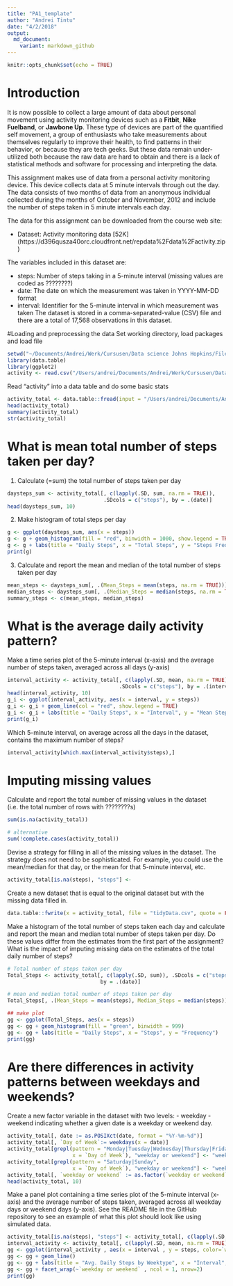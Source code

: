 ```yaml
---
title: "PA1_template"
author: "Andrei Tintu"
date: "4/2/2018"
output:
  md_document:
    variant: markdown_github
---
```


```r
knitr::opts_chunk$set(echo = TRUE)
```

# Introduction

It is now possible to collect a large amount of data about personal movement using activity monitoring devices such as a **Fitbit**, **Nike Fuelband**, or **Jawbone Up**. These type of devices are part of the quantified self movement, a group of enthusiasts who take measurements about themselves regularly to improve their health, to find patterns in their behavior, or because they are tech geeks. But these data remain under-utilized both because the raw data are hard to obtain and there is a lack of statistical methods and software for processing and interpreting the data.

This assignment makes use of data from a personal activity monitoring device. This device collects data at 5 minute intervals through out the day. The data consists of two months of data from an anonymous individual collected during the months of October and November, 2012 and include the number of steps taken in 5 minute intervals each day.

The data for this assignment can be downloaded from the course web site:

- Dataset: Activity monitoring data [52K] (https://d396qusza40orc.cloudfront.net/repdata%2Fdata%2Factivity.zip)

The variables included in this dataset are:

- steps: Number of steps taking in a 5-minute interval (missing values are coded as ????????)
- date: The date on which the measurement was taken in YYYY-MM-DD format
- interval: Identifier for the 5-minute interval in which measurement was taken
The dataset is stored in a comma-separated-value (CSV) file and there are a total of 17,568 observations in this dataset.

#Loading and preprocessing the data
Set working directory, load packages and load file
```r
setwd("~/Documents/Andrei/Werk/Cursusen/Data science Johns Hopkins/Files")
library(data.table)
library(ggplot2)
activity <- read.csv("/Users/andrei/Documents/Andrei/Werk/Cursusen/Data science Johns Hopkins/Files/activity.csv")
```

Read "activity" into a data table and do some basic stats
```r
activity_total <- data.table::fread(input = "/Users/andrei/Documents/Andrei/Werk/Cursusen/Data science Johns Hopkins/Files/activity.csv")
head(activity_total)
summary(activity_total)
str(activity_total)
```


# What is mean total number of steps taken per day?
1. Calculate (=sum) the total number of steps taken per day
```r
daysteps_sum <- activity_total[, c(lapply(.SD, sum, na.rm = TRUE)), 
                               .SDcols = c("steps"), by = .(date)] 
head(daysteps_sum, 10)
```

2. Make histogram of total steps per day
```r
g <- ggplot(daysteps_sum, aes(x = steps))
g <- g + geom_histogram(fill = "red", binwidth = 1000, show.legend = TRUE) 
g <- g + labs(title = "Daily Steps", x = "Total Steps", y = "Steps Frequency")
print(g)
```

3. Calculate and report the mean and median of the total number of steps taken per day
```r
mean_steps <- daysteps_sum[, .(Mean_Steps = mean(steps, na.rm = TRUE))]
median_steps <- daysteps_sum[, .(Median_Steps = median(steps, na.rm = TRUE))]
summary_steps <- c(mean_steps, median_steps)
```


# What is the average daily activity pattern?

Make a time series plot of the 5-minute interval (x-axis) and the average number of steps taken, averaged across all days (y-axis)
```r
interval_activity <- activity_total[, c(lapply(.SD, mean, na.rm = TRUE)), 
                                    .SDcols = c("steps"), by = .(interval)]
head(interval_activity, 10)
g_i <- ggplot(interval_activity, aes(x = interval, y = steps))
g_i <- g_i + geom_line(col = "red", show.legend = TRUE) 
g_i <- g_i + labs(title = "Daily Steps", x = "Interval", y = "Mean Steps per day")
print(g_i)
```


Which 5-minute interval, on average across all the days in the dataset, contains the maximum number of steps?
```r
interval_activity[which.max(interval_activity$steps),]
```


# Imputing missing values

Calculate and report the total number of missing values in the dataset (i.e. the total number of rows with ????????s)
```r
sum(is.na(activity_total))

# alternative
sum(!complete.cases(activity_total))
```

Devise a strategy for filling in all of the missing values in the dataset. The strategy does not need to be sophisticated. For example, you could use the mean/median for that day, or the mean for that 5-minute interval, etc.
```r
activity_total[is.na(steps), "steps"] <-                                                         activity_total[, c(lapply(.SD, median, na.rm = TRUE)), .SDcols = c("steps")]
```


Create a new dataset that is equal to the original dataset but with the missing data filled in.
```r
data.table::fwrite(x = activity_total, file = "tidyData.csv", quote = FALSE)
```


Make a histogram of the total number of steps taken each day and calculate and report the mean and median total number of steps taken per day. Do these values differ from the estimates from the first part of the assignment? What is the impact of imputing missing data on the estimates of the total daily number of steps?
```r
# Total number of steps taken per day
Total_Steps <- activity_total[, c(lapply(.SD, sum)), .SDcols = c("steps"), 
                              by = .(date)] 

# mean and median total number of steps taken per day
Total_Steps[, .(Mean_Steps = mean(steps), Median_Steps = median(steps))]

## make plot
gg <- ggplot(Total_Steps, aes(x = steps))
gg <- gg + geom_histogram(fill = "green", binwidth = 999)
gg <- gg + labs(title = "Daily Steps", x = "Steps", y = "Frequency")
print(gg)
```


# Are there differences in activity patterns between weekdays and weekends?
Create a new factor variable in the dataset with two levels:
 - weekday
 - weekend
indicating whether a given date is a weekday or weekend day.

```r
activity_total[, date := as.POSIXct(date, format = "%Y-%m-%d")]
activity_total[, `Day of Week`:= weekdays(x = date)]
activity_total[grepl(pattern = "Monday|Tuesday|Wednesday|Thursday|Friday", 
                     x = `Day of Week`), "weekday or weekend"] <- "weekday"
activity_total[grepl(pattern = "Saturday|Sunday", 
                     x = `Day of Week`), "weekday or weekend"] <- "weekend"
activity_total[, `weekday or weekend` := as.factor(`weekday or weekend`)]
head(activity_total, 10)
```


Make a panel plot containing a time series plot of the 5-minute interval (x-axis) and the average number of steps taken, averaged across all weekday days or weekend days (y-axis). See the README file in the GitHub repository to see an example of what this plot should look like using simulated data.
```r
activity_total[is.na(steps), "steps"] <- activity_total[, c(lapply(.SD, median, na.rm = TRUE)), .SDcols = c("steps")]
interval_activity <- activity_total[, c(lapply(.SD, mean, na.rm = TRUE)), .SDcols = c("steps"), by = .(interval, `weekday or weekend`)] 
gg <- ggplot(interval_activity , aes(x = interval , y = steps, color=`weekday or weekend`))
gg <- gg + geom_line()
gg <- gg + labs(title = "Avg. Daily Steps by Weektype", x = "Interval", y = "No. of Steps")
gg <- gg + facet_wrap(~`weekday or weekend` , ncol = 1, nrow=2)
print(gg)
```
